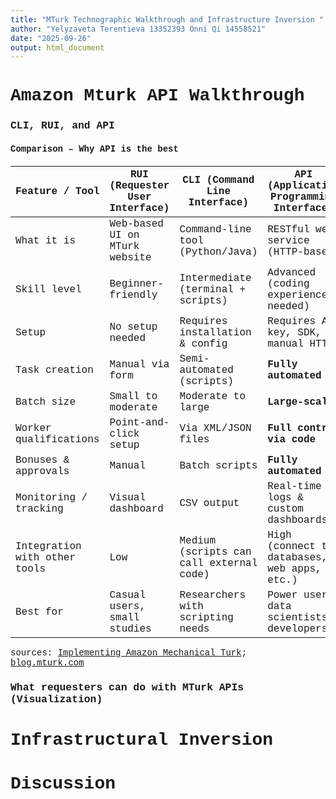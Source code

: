 ```yaml
---
title: "MTurk Technographic Walkthrough and Infrastructure Inversion "
author: "Yelyzaveta Terentieva 13352393 Onni Qi 14558521"
date: "2025-09-26"
output: html_document
---
```


<style>
body {
  font-family: "American Typewriter", "Courier New", Courier, monospace;
}
</style>


# Amazon Mturk API Walkthrough


### CLI, RUI, and API



#### Comparison -- Why API is the best
| **Feature / Tool**               | **RUI (Requester User Interface)**       | **CLI (Command Line Interface)**        | **API (Application Programming Interface)**            |
| -------------------------------- | ----------------------------- | --------------------------------------- | ------------------------------------------- |
| What it is                   | Web-based UI on MTurk website | Command-line tool (Python/Java)         | RESTful web service (HTTP-based)            |
| Skill level                  | Beginner-friendly             | Intermediate (terminal + scripts)       | Advanced (coding experience needed)         |
| Setup                        | No setup needed               | Requires installation & config          | Requires API key, SDK, or manual HTTP       |
| Task creation                | Manual via form               | Semi-automated (scripts)                | **Fully automated**                   |
| Batch size                   | Small to moderate             | Moderate to large                       | **Large-scale**                |
| Worker qualifications        | Point-and-click setup         | Via XML/JSON files                      | **Full control via code**                       |
| Bonuses & approvals          | Manual                        | Batch scripts                           | **Fully automated**                             |
| Monitoring / tracking        | Visual dashboard              | CSV output                              | Real-time logs & custom dashboards          |
| Integration with other tools | Low                           | Medium (scripts can call external code) | High (connect to databases, web apps, etc.) |
| Best for                     | Casual users, small studies   | Researchers with scripting needs        | Power users, data scientists, developers    |

sources: [Implementing Amazon Mechanical Turk](https://docs.aws.amazon.com/AWSMechTurk/latest/AWSMechanicalTurkGettingStartedGuide/NextSteps.html#advanced-functionality); [blog.mturk.com](https://blog.mturk.com/helpful-tips-for-choosing-the-right-mechanical-turk-interface-d4c2c84d58e9) 


### What requesters can do with MTurk APIs (Visualization) 

 

# Infrastructural Inversion 

# Discussion 
